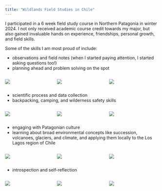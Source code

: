 ```yaml
---
title: "Wildlands Field Studies in Chile"
---
```


I participated in a 6 week field study course in Northern Patagonia in winter 2024. I not only received academic course credit towards my major, but also gained invaluable hands on experience, friendships, personal growth, and field skills.

Some of the skills I am most proud of include:

-   observations and field notes (when I started paying attention, I started asking questions too!)
-   planning ahead and problem solving on the spot

::: {style="display: grid;grid-template-columns: repeat(auto-fill, minmax(150px, 1fr));grid-gap: 0.5em;"}
![](images/beach.jpeg){group="my-gallery"}

![](images/sketch.jpeg){group="my-gallery"}

![](images/fox.jpeg){group="my-gallery"}
:::

-   scientific process and data collection
-   backpacking, camping, and wilderness safety skills

::: {style="display: grid;grid-template-columns: repeat(auto-fill, minmax(150px, 1fr));grid-gap: 0.5em;"}
![](images/cochamobackpacking.jpeg){group="gallery-2"}

![](images/tephra.jpeg){group="gallery-2"}

![](images/data.jpeg){group="gallery-2"}
:::

-   engaging with Patagonian culture
-   learning about broad environmental concepts like succession, volcanoes, glaciers, and climate, and applying them locally to the Los Lagos region of Chile

::: {style="display: grid;grid-template-columns: repeat(auto-fill, minmax(150px, 1fr));grid-gap: 0.5em;"}
![](images/wildlands.jpg){group="gallery-3"}

![](images/lamb.jpeg){group="gallery-3"}

![](images/shucking.jpeg){group="gallery-3"}
:::

-   introspection and self-reflection

::: {style="display: grid;grid-template-columns: repeat(auto-fill, minmax(150px, 1fr));grid-gap: 0.5em;"}
![](images/horses.jpeg){group="gallery-4"}

![](images/20240202_132008_2C5D20.jpeg){group="gallery-4"}

![](images/waterfall.jpeg){group="gallery-4"}
:::
